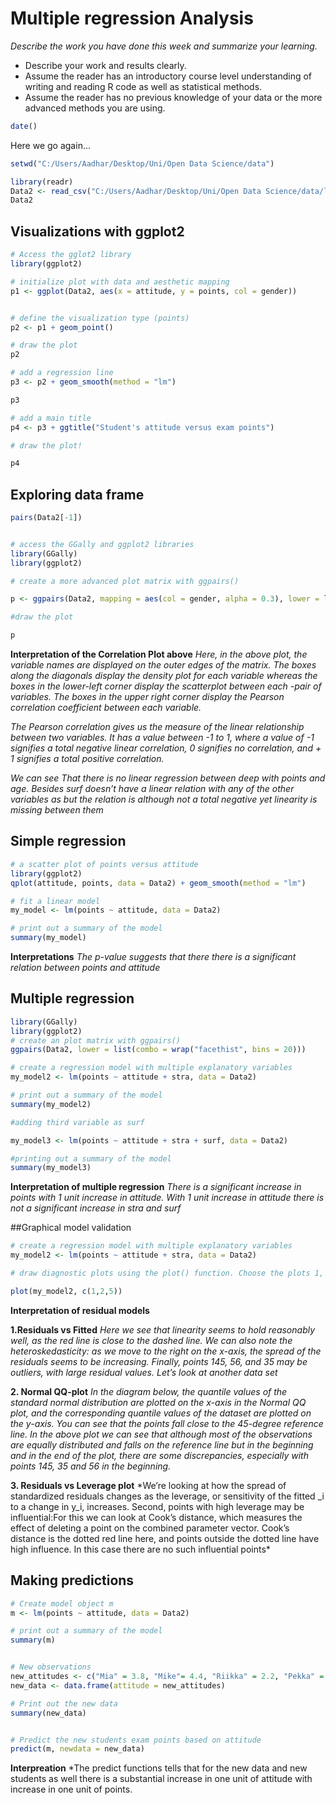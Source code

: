# Multiple regression Analysis

*Describe the work you have done this week and summarize your learning.*

- Describe your work and results clearly. 
- Assume the reader has an introductory course level understanding of writing and reading R code as well as statistical methods.
- Assume the reader has no previous knowledge of your data or the more advanced methods you are using.

```r
date()
```

Here we go again...
```r

setwd("C:/Users/Aadhar/Desktop/Uni/Open Data Science/data")

library(readr)
Data2 <- read_csv("C:/Users/Aadhar/Desktop/Uni/Open Data Science/data/learning2014.csv",show_col_types = FALSE)
Data2

```
## Visualizations with ggplot2

```r
# Access the gglot2 library
library(ggplot2)

# initialize plot with data and aesthetic mapping
p1 <- ggplot(Data2, aes(x = attitude, y = points, col = gender))


# define the visualization type (points)
p2 <- p1 + geom_point()

# draw the plot
p2

# add a regression line
p3 <- p2 + geom_smooth(method = "lm")

p3

# add a main title
p4 <- p3 + ggtitle("Student's attitude versus exam points")

# draw the plot!

p4
```

## Exploring data frame

```r
pairs(Data2[-1])


# access the GGally and ggplot2 libraries
library(GGally)
library(ggplot2)

# create a more advanced plot matrix with ggpairs()

p <- ggpairs(Data2, mapping = aes(col = gender, alpha = 0.3), lower = list(combo = wrap("facethist", bins = 20)))

#draw the plot

p

```
**Interpretation of the Correlation Plot above**
*Here, in the above plot, the variable names are displayed on the outer edges of the matrix. The boxes along the diagonals display the density plot for each variable whereas the boxes in the lower-left corner display the scatterplot between each -pair of variables. The boxes in the upper right corner display the Pearson correlation coefficient between each variable.*

*The Pearson correlation gives us the measure of the linear relationship between two variables. It has a value between -1 to 1, where a value of -1 signifies a total negative linear correlation, 0 signifies no correlation, and + 1 signifies a total positive correlation.*

*We can see That there is no linear regression between deep with points and age. Besides surf doesn't have a linear relation with any of the other variables as but the relation is although not a total negative yet linearity is missing between them*

## Simple regression

```r
# a scatter plot of points versus attitude
library(ggplot2)
qplot(attitude, points, data = Data2) + geom_smooth(method = "lm")

# fit a linear model
my_model <- lm(points ~ attitude, data = Data2)

# print out a summary of the model
summary(my_model)
```
**Interpretations**
*The p-value suggests that there there is a significant relation between points and attitude*

## Multiple regression

```r
library(GGally)
library(ggplot2)
# create an plot matrix with ggpairs()
ggpairs(Data2, lower = list(combo = wrap("facethist", bins = 20)))

# create a regression model with multiple explanatory variables
my_model2 <- lm(points ~ attitude + stra, data = Data2)

# print out a summary of the model
summary(my_model2)

#adding third variable as surf

my_model3 <- lm(points ~ attitude + stra + surf, data = Data2)

#printing out a summary of the model
summary(my_model3)
```
**Interpretation of multiple regression**
*There is a significant increase in points with 1 unit increase in attitude. With 1 unit increase in attitude there is not a significant increase in stra and surf*

##Graphical model validation

```r
# create a regression model with multiple explanatory variables
my_model2 <- lm(points ~ attitude + stra, data = Data2)

# draw diagnostic plots using the plot() function. Choose the plots 1, 2 and 5

plot(my_model2, c(1,2,5))
```
**Interpretation of residual models**

**1.Residuals vs Fitted**
*Here we see that linearity seems to hold reasonably well, as the red line is close to the dashed line. We can also note the heteroskedasticity: as we move to the right on the x-axis, the spread of the residuals seems to be increasing. Finally, points 145, 56, and 35 may be outliers, with large residual values. Let’s look at another data set*

**2. Normal QQ-plot**
*In the diagram below, the quantile values of the standard normal distribution are plotted on the x-axis in the Normal QQ plot, and the corresponding quantile values of the dataset are plotted on the y-axis. You can see that the points fall close to the 45-degree reference line. In the above plot we can see that although most of the observations are equally distributed and falls on the reference line but in the beginning and in the end of the plot, there are some discrepancies, especially with points 145, 35 and 56 in the beginning.*

**3. Residuals vs Leverage plot**
*We’re looking at how the spread of standardized residuals changes as the leverage, or sensitivity of the fitted \hat{y}_i to a change in y_i, increases. Second, points with high leverage may be influential:For this we can look at Cook’s distance, which measures the effect of deleting a point on the combined parameter vector. Cook’s distance is the dotted red line here, and points outside the dotted line have high influence. In this case there are no such influential points*


## Making predictions

```r
# Create model object m
m <- lm(points ~ attitude, data = Data2)

# print out a summary of the model
summary(m)


# New observations
new_attitudes <- c("Mia" = 3.8, "Mike"= 4.4, "Riikka" = 2.2, "Pekka" = 2.9)
new_data <- data.frame(attitude = new_attitudes)

# Print out the new data
summary(new_data)


# Predict the new students exam points based on attitude
predict(m, newdata = new_data) 
```
**Interpreation**
*The predict functions tells that for the new data and new students as well there is a substantial increase in one unit of attitude with increase in one unit of points.